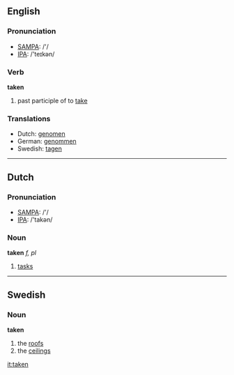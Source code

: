 ==English==

{{rank|given|hands|turned|238|taken|end|rather|until}}

===Pronunciation===
*[[w:SAMPA|SAMPA]]: /'/
*[[w:IPA|IPA]]: /'teɪkən/

===Verb===
'''taken'''
# past participle of to [[take]]

===Translations===
*Dutch: [[genomen]]
*German: [[genommen]]
*Swedish: [[tagen]]

----

==Dutch==
===Pronunciation===
*[[w:SAMPA|SAMPA]]: /'/
*[[w:IPA|IPA]]: /'takən/
===Noun===
'''taken''' ''f, pl''
# [[task]]s

----
==Swedish==
===Noun===
'''taken'''
#the [[roof]]s
#the [[ceiling]]s

[[it:taken]]